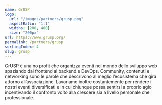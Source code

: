 ```yaml
---
name: GrUSP
logo:
  url: "/images/partners/grusp.png"
  aspectRatio: "1:1"
  widths: [200, 400]
  size: "200px"
url: https://www.grusp.org/
permalink: /partners/grusp
sortingIndex: 4
slug: grusp
---
```


GrUSP è una no profit che organizza eventi nel mondo dello sviluppo web spaziando dal frontend al backend e DevOps. Community, contenuti e networking sono le parole che descrivono al meglio l’ecosistema che gira attorno all’associazione. Lavoriamo inoltre costantemente per rendere i nostri eventi diversificati e in cui chiunque possa sentirsi a proprio agio incentivando il confronto volto alla crescere sia a livello personale che professionale.